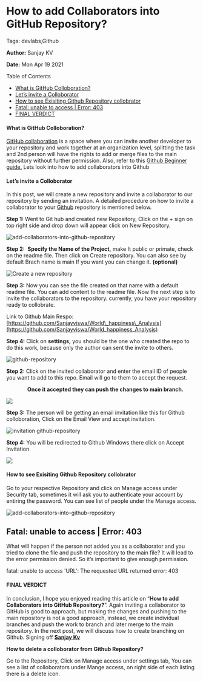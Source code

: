 How to add Collaborators into GitHub Repository?
================================================

Tags: devlabs,Github

**Author:** Sanjay KV

**Date:** Mon Apr 19 2021

Table of Contents


- [What is GitHub Colloboration?](#what-is-github-colloboration)
- [Let’s invite a Colloborator](#lets-invite-a-colloborator)
- [How to see Exisiting Github Repository collobrator](#how-to-see-exisiting-github-repository-collobrator)
- [Fatal: unable to access | Error: 403](#fatal-unable-to-access--error-403)
- [FINAL VERDICT](#final-verdict)

#### What is GitHub Colloboration?

[GitHub collaboration](https://github.com/codepath/android_guides/wiki/Collaborating-on-Projects-with-Git) is a space where you can invite another developer to your repository and work together at an organization level, splitting the task and 2nd person will have the rights to add or merge files to the main repository without further permission. Also, refer to this [Github Beginner guide.](https://recodehive.com/github-tutorials/) Lets look into how to add collaborators into Github

#### Let’s invite a Colloborator

In this post, we will create a new repository and invite a collaborator to our repository by sending an invitation. A detailed procedure on how to invite a collaborator to your [Github](https://recodehive.com/github-tutorials/) repository is mentioned below.

**Step 1:** Went to Git hub and created new Repository, Click on the + sign on top right side and drop down will appear click on New Repository.

![add-collaborators-into-github-repository](https://recodehive.com/wp-content/uploads/2021/04/image-47-1024x286.png)

**Step 2:**  **Specify the Name of the Project,** make It public or primate, check on the readme file. Then click on Create repository. You can also see by default Brach name is main If you want you can change it. **(optional)**

![Create a new repository 
](https://recodehive.com/wp-content/uploads/2021/04/image-48-1024x791.png)

**Step 3:** Now you can see the file created on that name with a default readme file. You can add content to the readme file. Now the next step is to invite the collaborators to the repository. currently, you have your repository ready to collobrate.

Link to Github Main Respo: [https://github.com/Sanjayviswa/World\_happiness\_Analysis](https://github.com/Sanjayviswa/World_happiness_Analysis)

**Step 4:** Click on **settings,** you should be the one who created the repo to do this work, because only the author can sent the invite to others.

![github-repository](https://recodehive.com/wp-content/uploads/2021/04/image-188.png)

**Step 2:** Click on the invited collaborator and enter the email ID of people you want to add to this repo. Email will go to them to accept the request.

              **Once it accepted they can push the changes to main branch.**

![](https://recodehive.com/wp-content/uploads/2021/04/image-187-1024x416.png)

**Step 3:** The person will be getting an email invitation like this for Github colloboration, Click on the Email View and accept invitation.

![invitation github-repository](https://recodehive.com/wp-content/uploads/2021/04/image-189.png)

**Step 4:** You will be redirected to Github Windows there click on Accept Invitation.

![](https://recodehive.com/wp-content/uploads/2021/04/image-190.png)

#### How to see Exisiting Github Repository collobrator

Go to your respective Repository and click on Manage access under Security tab, sometimes it will ask you to authenticate your account by entiring the password. You can see list of people under the Manage access.

![add-collaborators-into-github-repository](https://recodehive.com/wp-content/uploads/2021/04/image-133-1024x580.png)

Fatal: unable to access | Error: 403
------------------------------------

What will happen if the person not added you as a collaborator and you tried to clone the file and push the repository to the main file? It will lead to the error permission denied. So it’s important to give enough permission.

fatal: unable to access 'URL': The requested URL returned error: 403

#### FINAL VERDICT

In conclusion, I hope you enjoyed reading this article on “**How to add Collaborators into GitHub Repository?**”. Again inviting a collaborator to GitHub is good to approach, but making the changes and pushing to the main repository is not a good approach, instead, we create individual branches and push the work to branch and later merge to the main repository. In the next post, we will discuss how to create branching on Github. Signing off **[Sanjay Kv](https://recodehive.com/about-us/)**

**How to delete a colloborator from Github Repository?**

Go to the Repository, Click on Manage access under settings tab, You can see a list of colloborators under Mange access, on right side of each listing there is a delete icon.